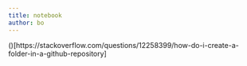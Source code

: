 ```yaml
---
title: notebook
author: bo
---
```


()[https://stackoverflow.com/questions/12258399/how-do-i-create-a-folder-in-a-github-repository]
